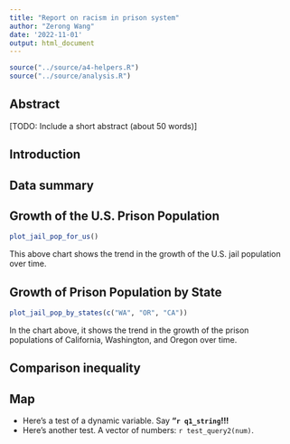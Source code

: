 ```yaml
---
title: "Report on racism in prison system"
author: "Zerong Wang"
date: '2022-11-01'
output: html_document
---
```


```r
source("../source/a4-helpers.R")
source("../source/analysis.R")
```

## Abstract 
[TODO: Include a short abstract (about 50 words)]

## Introduction


## Data summary

## Growth of the U.S. Prison Population
```r
plot_jail_pop_for_us()
```
This above chart shows the trend in the growth of the U.S. jail population over time.

##  Growth of Prison Population by State 
```r
plot_jail_pop_by_states(c("WA", "OR", "CA"))
```
In the chart above, it shows the trend in the growth of the prison populations of California, Washington, and Oregon over time. 

## Comparison inequality 

## Map 

* Here's a test of a dynamic variable. Say **"`r q1_string`!!!** 
* Here's another test. A vector
of numbers: `r test_query2(num)`.


